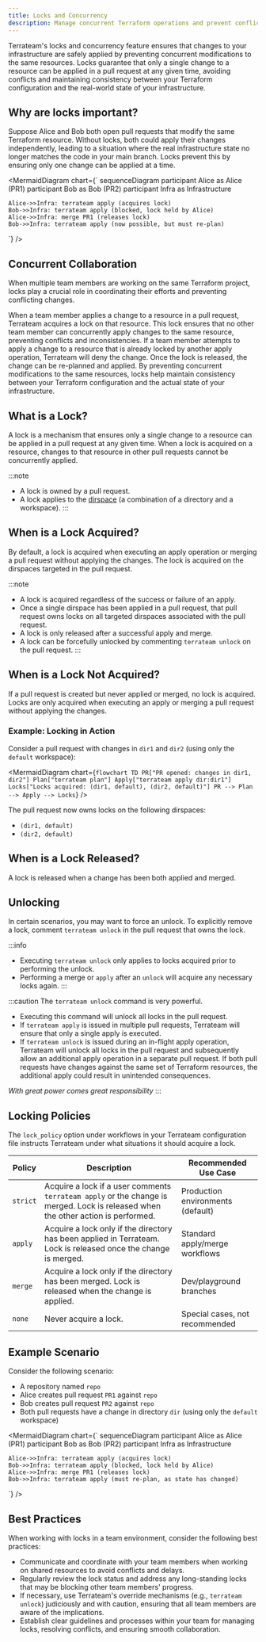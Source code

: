 ```yaml
---
title: Locks and Concurrency
description: Manage concurrent Terraform operations and prevent conflicts
---
```



Terrateam's locks and concurrency feature ensures that changes to your infrastructure are safely applied by preventing concurrent modifications to the same resources. Locks guarantee that only a single change to a resource can be applied in a pull request at any given time, avoiding conflicts and maintaining consistency between your Terraform configuration and the real-world state of your infrastructure.

## Why are locks important?  
Suppose Alice and Bob both open pull requests that modify the same Terraform resource. Without locks, both could apply their changes independently, leading to a situation where the real infrastructure state no longer matches the code in your main branch. Locks prevent this by ensuring only one change can be applied at a time.

<MermaidDiagram chart={`
sequenceDiagram
    participant Alice as Alice (PR1)
    participant Bob as Bob (PR2)
    participant Infra as Infrastructure

    Alice->>Infra: terrateam apply (acquires lock)
    Bob->>Infra: terrateam apply (blocked, lock held by Alice)
    Alice->>Infra: merge PR1 (releases lock)
    Bob->>Infra: terrateam apply (now possible, but must re-plan)
`} />

## Concurrent Collaboration

When multiple team members are working on the same Terraform project, locks play a crucial role in coordinating their efforts and preventing conflicting changes.

<CardGrid>
  <Card title="Coordination">
    When a team member applies a change to a resource in a pull request, Terrateam acquires a lock on that resource. This lock ensures that no other team member can concurrently apply changes to the same resource, preventing conflicts and inconsistencies.
  </Card>
  <Card title="Invalidation">
    If a team member attempts to apply a change to a resource that is already locked by another apply operation, Terrateam will deny the change. Once the lock is released, the change can be re-planned and applied.
  </Card>
  <Card title="Consistency">
    By preventing concurrent modifications to the same resources, locks help maintain consistency between your Terraform configuration and the actual state of your infrastructure.
  </Card>
</CardGrid>

## What is a Lock?

A lock is a mechanism that ensures only a single change to a resource can be applied in a pull request at any given time. When a lock is acquired on a resource, changes to that resource in other pull requests cannot be concurrently applied.

:::note
- A lock is owned by a pull request.
- A lock applies to the [dirspace](/getting-started/concepts#dirspace) (a combination of a directory and a workspace).
:::

## When is a Lock Acquired?

By default, a lock is acquired when executing an apply operation or merging a pull request without applying the changes. The lock is acquired on the dirspaces targeted in the pull request.

:::note
- A lock is acquired regardless of the success or failure of an apply.
- Once a single dirspace has been applied in a pull request, that pull request owns locks on all targeted dirspaces associated with the pull request.
- A lock is only released after a successful apply and merge.
- A lock can be forcefully unlocked by commenting `terrateam unlock` on the pull request.
:::

## When is a Lock Not Acquired?

If a pull request is created but never applied or merged, no lock is acquired. Locks are only acquired when executing an apply or merging a pull request without applying the changes.

### Example: Locking in Action

Consider a pull request with changes in `dir1` and `dir2` (using only the `default` workspace):

<MermaidDiagram chart={`
flowchart TD
    PR["PR opened: changes in dir1, dir2"]
    Plan["terrateam plan"]
    Apply["terrateam apply dir:dir1"]
    Locks["Locks acquired: (dir1, default), (dir2, default)"]
    PR --> Plan --> Apply --> Locks
`} />

The pull request now owns locks on the following dirspaces:
- `(dir1, default)`
- `(dir2, default)`

## When is a Lock Released?

A lock is released when a change has been both applied and merged.

## Unlocking

In certain scenarios, you may want to force an unlock. To explicitly remove a lock, comment `terrateam unlock` in the pull request that owns the lock.

:::info
- Executing `terrateam unlock` only applies to locks acquired prior to performing the unlock.
- Performing a merge or `apply` after an `unlock` will acquire any necessary locks again.
:::

:::caution
The `terrateam unlock` command is very powerful.
- Executing this command will unlock all locks in the pull request.
- If `terrateam apply` is issued in multiple pull requests, Terrateam will ensure that only a single apply is executed.
- If `terrateam unlock` is issued during an in-flight apply operation, Terrateam will unlock all locks in the pull request and subsequently allow an additional apply operation in a separate pull request. If both pull requests have changes against the same set of Terraform resources, the additional apply could result in unintended consequences.

*With great power comes great responsibility*
:::

## Locking Policies

The `lock_policy` option under workflows in your Terrateam configuration file instructs Terrateam under what situations it should acquire a lock.

| Policy   | Description                                                                                                         | Recommended Use Case                |
|----------|---------------------------------------------------------------------------------------------------------------------|-------------------------------------|
| `strict` | Acquire a lock if a user comments `terrateam apply` or the change is merged. Lock is released when the other action is performed. | Production environments (default)   |
| `apply`  | Acquire a lock only if the directory has been applied in Terrateam. Lock is released once the change is merged.     | Standard apply/merge workflows      |
| `merge`  | Acquire a lock only if the directory has been merged. Lock is released when the change is applied.                  | Dev/playground branches             |
| `none`   | Never acquire a lock.                                                                                               | Special cases, not recommended      |

## Example Scenario

Consider the following scenario:
- A repository named `repo`
- Alice creates pull request `PR1` against `repo`
- Bob creates pull request `PR2` against `repo`
- Both pull requests have a change in directory `dir` (using only the `default` workspace)

<MermaidDiagram chart={`
sequenceDiagram
    participant Alice as Alice (PR1)
    participant Bob as Bob (PR2)
    participant Infra as Infrastructure

    Alice->>Infra: terrateam apply (acquires lock)
    Bob->>Infra: terrateam apply (blocked, lock held by Alice)
    Alice->>Infra: merge PR1 (releases lock)
    Bob->>Infra: terrateam apply (must re-plan, as state has changed)
`} />

## Best Practices

When working with locks in a team environment, consider the following best practices:
- Communicate and coordinate with your team members when working on shared resources to avoid conflicts and delays.
- Regularly review the lock status and address any long-standing locks that may be blocking other team members' progress.
- If necessary, use Terrateam's override mechanisms (e.g., `terrateam unlock`) judiciously and with caution, ensuring that all team members are aware of the implications.
- Establish clear guidelines and processes within your team for managing locks, resolving conflicts, and ensuring smooth collaboration.
